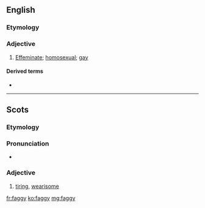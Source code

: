 ==English==

===Etymology===
{{suffix|fag|y|lang=en}}

===Adjective===
{{en-adj|er}}

# {{label|en|pejorative|informal}} [[effeminate|Effeminate]]; [[homosexual]]; [[gay]]

====Derived terms====
* {{l|en|fagginess}}

----

==Scots==

===Etymology===
{{suffix|fag|gloss1=fail from weariness, flag, falter|y|lang=sco}}

===Pronunciation===
* {{IPA|[ˈfaɡɪ]|lang=sco}}

===Adjective===
{{sco-adj|faggier|faggiest}}

# [[tiring]], [[wearisome]]

[[fr:faggy]]
[[ko:faggy]]
[[mg:faggy]]
